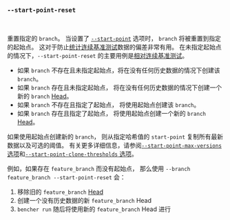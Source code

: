 ### `--start-point-reset`

<br />

重置指定的 `branch`。
当设置了 [`--start-point`][start point option] 选项时，
`branch` 将被重置到指定的起始点。
这对于防止[统计连续基准测试][statistical continuous benchmarking]数据的偏差非常有用。
在未指定起始点的情况下，`--start-point-reset` 的主要用例是[相对连续基准测试][relative continuous benchmarking]。

- 如果 `branch` 不存在且未指定起始点，将在没有任何历史数据的情况下创建该 `branch`。
- 如果 `branch` 存在且未指定起始点，
  将在没有任何历史数据的情况下创建一个新的 `branch` [Head][head]。
- 如果 `branch` 不存在且指定了起始点，
  将使用起始点创建该 `branch`。
- 如果 `branch` 存在且指定了起始点，
  将使用起始点创建一个新的 `branch` [Head][head]。

如果使用起始点创建新的 `branch`，
则从指定哈希值的 `start-point` 复制所有最新数据以及可选的阈值。
有关更多详细信息，请参阅[`--start-point-max-versions` 选项][start point max version option]和[`--start-point-clone-thresholds` 选项][start point clone thresholds option]。

例如，如果存在 `feature_branch` 而没有起始点，
那么使用 `--branch feature_branch --start-point-reset` 会：

1. 移除旧的 `feature_branch` [Head][head]
2. 创建一个没有历史数据的新 `feature_branch` Head
3. `bencher run` 随后将使用新的 `feature_branch` Head 进行

[statistical continuous benchmarking]: /zh/docs/how-to/track-benchmarks/#statistical-continuous-benchmarking
[relative continuous benchmarking]: /zh/docs/how-to/track-benchmarks/#relative-continuous-benchmarking
[head]: /zh/docs/explanation/benchmarking/#head

[start point option]: #--branch-start-point-branch
[start point max version option]: #--start-point-max-versions-count
[start point clone thresholds option]: #--start-point-clone-thresholds